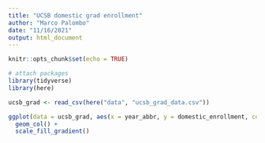```yaml
---
title: "UCSB domestic grad enrollment"
author: "Marco Palombo"
date: "11/16/2021"
output: html_document
---
```


```r
knitr::opts_chunk$set(echo = TRUE)

# attach packages
library(tidyverse)
library(here)

```

```r
ucsb_grad <- read_csv(here("data", "ucsb_grad_data.csv"))
```

```r
ggplot(data = ucsb_grad, aes(x = year_abbr, y = domestic_enrollment, color = ethnicity)) +
  geom_col() +
  scale_fill_gradient()
```

